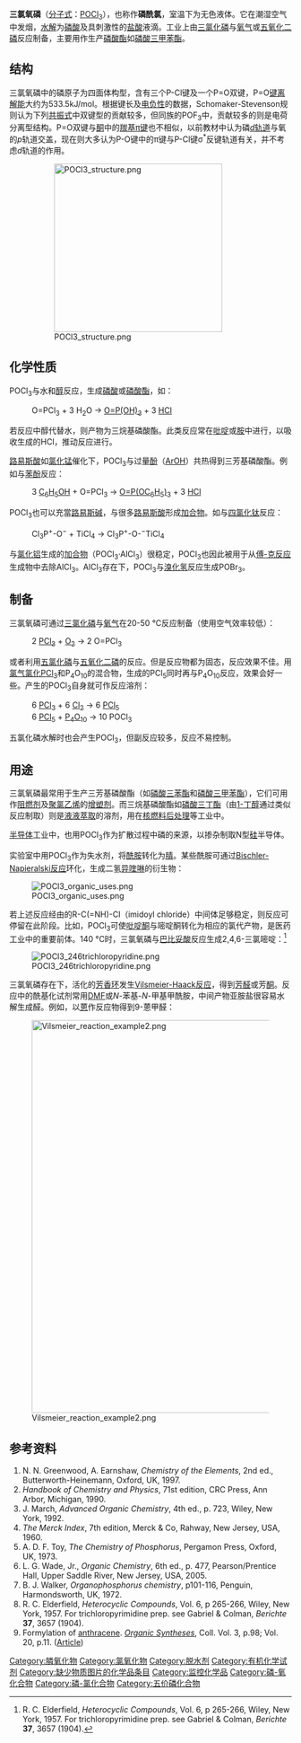 {{Chembox
|   Name = 三氯氧磷
|   ImageFile = Phosphorus oxytrichloride.PNG
|   ImageSize = 150px 
|   ImageName = 三氯氧磷 结构式
|   ImageFile1 = Phosphoryl-chloride-3D-vdW.png
|   ImageSize1 = 150px
|   ImageName1 = 三氯氧磷 空间填充模型
|   IUPACName = Phosphoryl chloride 或<br />Phosphorus oxide trichloride
|   OtherNames = 磷酰氯、氧氯化磷、氯氧化磷、三氯化氧化磷
|Section1={{Chembox Identifiers
| ChemSpiderID_Ref = {{chemspidercite|correct|chemspider}}
| ChemSpiderID = 23198
| PubChem = 24813
| InChI = 1/Cl3OP/c1-5(2,3)4
| InChIKey = XHXFXVLFKHQFAL-UHFFFAOYAS
| ChEBI_Ref = {{ebicite|correct|EBI}}
| ChEBI = 30336
| SMILES = O=P(Cl)(Cl)Cl
| StdInChI_Ref = {{stdinchicite|correct|chemspider}}
| StdInChI = 1S/Cl3OP/c1-5(2,3)4
| StdInChIKey_Ref = {{stdinchicite|correct|chemspider}}
| StdInChIKey = XHXFXVLFKHQFAL-UHFFFAOYSA-N
| CASNo = 10025-87-3
| CASNo_Ref = {{cascite|correct|CAS}}
| UNII_Ref = {{fdacite|changed|FDA}}
| UNII = 9XM78OL22K
| RTECS = TH4897000
| UNNumber = 1810
| EINECS = 233-046-7
  }}
|Section2 = {{Chembox Properties
|   Formula = POCl<sub>3</sub>
|   MolarMass = 153.33 
|   Appearance = 无色澄清液体<br />潮湿空气中发烟
|   Density = 1.645 g/mL（液）
|   Solubility = 反应
|   MeltingPt = 1.25 °C (274.4 K)
|   BoilingPt = 105.8 °C (379.0 K)
|   Viscosity = <!-- Liquids only, omit if data unavailable. You may use [[Pascal-second|Pa.s]] if you prefer -->
  }}
| Section3 = {{Chembox Structure
|   MolShape = [[四面体|四面体]]
|   Dipole = 2.54 [[德拜|D]]
  }}
| Section7 = {{Chembox Hazards
|   MainHazards = 高度腐蚀性<br />催泪物质、有毒
|   RPhrases = {{R14}}, {{R22}}, {{R26}}, {{R29}}, {{R35}}, {{R48/23}}
|   SPhrases = {{S26}}, {{S45}}, {{S7/8}}
  }}
| Section8 = {{Chembox Related
|   OtherCpds = [[三氯硫磷|三氯硫磷]]、[[三溴氧磷|三溴氧磷]]<br />[[三氯化磷|三氯化磷]]、[[五氯化磷|五氯化磷]]
  }}
}}

'''三氯氧磷'''（[[分子式|分子式]]：[[磷|P]][[氧|O]][[氯|Cl]]<sub>3</sub>），也称作'''磷酰氯'''，室温下为无色液体。它在潮湿空气中发烟，[[水解|水解]]为[[磷酸|磷酸]]及具刺激性的[[盐酸|盐酸]]液滴。工业上由[[三氯化磷|三氯化磷]]与[[氧气|氧气]]或[[五氧化二磷|五氧化二磷]]反应制备，主要用作生产[[磷酸酯|磷酸酯]]如[[磷酸三甲苯酯|磷酸三甲苯酯]]。

== 结构 ==
三氯氧磷中的磷原子为四面体构型，含有三个P-Cl键及一个P=O双键，P=O[[键离解能|键离解能]]大约为533.5kJ/mol。根据键长及[[电负性|电负性]]的数据，Schomaker-Stevenson规则认为下列[[共振式|共振式]]中双键型的贡献较多，但同族的POF<sub>3</sub>中，贡献较多的则是电荷分离型结构。P=O双键与[[酮|酮]]中的[[羰基|羰基]][[π键|π键]]也不相似，以前教材中认为磷[[原子轨道|''d''轨道]]与氧的''p''轨道交盖，现在则大多认为P-O键中的π键与P-Cl键σ<sup>*</sup>反键轨道有关，并不考虑''d''轨道的作用。

:[[File:POCl3_structure.png|300px]]

== 化学性质 ==
POCl<sub>3</sub>与水和[[醇|醇]]反应，生成[[磷酸|磷酸]]或[[磷酸酯|磷酸酯]]，如：
:O=PCl<sub>3</sub>  +  3 H<sub>2</sub>O  →  [[磷酸|O=P(OH)<sub>3</sub>]]  +  3 [[氯化氢|HCl]]

若反应中醇代替水，则产物为三烷基磷酸酯。此类反应常在[[吡啶|吡啶]]或[[胺|胺]]中进行，以吸收生成的HCl，推动反应进行。

[[路易斯酸|路易斯酸]]如[[氯化锰|氯化锰]]催化下，POCl<sub>3</sub>与过量[[酚|酚]]（[[芳基|Ar]]OH）共热得到三芳基磷酸酯。例如与[[苯酚|苯酚]]反应：
:3 [[苯酚|C<sub>6</sub>H<sub>5</sub>OH]]  +  O=PCl<sub>3</sub>  →  [[磷酸三苯酯|O=P(OC<sub>6</sub>H<sub>5</sub>)<sub>3</sub>]]  +  3 [[氯化氢|HCl]]

POCl<sub>3</sub>也可以充當[[路易斯碱|路易斯碱]]，与很多[[路易斯酸|路易斯酸]]形成[[加合物|加合物]]。如与[[四氯化钛|四氯化钛]]反应：
:Cl<sub>3</sub>P<sup>+</sup>-O<sup>−</sup>  +  TiCl<sub>4</sub>  →  Cl<sub>3</sub>P<sup>+</sup>-O-<sup>−</sup>TiCl<sub>4</sub>

与[[氯化铝|氯化铝]]生成的[[加合物|加合物]]（POCl<sub>3</sub>·AlCl<sub>3</sub>）很稳定，POCl<sub>3</sub>也因此被用于从[[傅-克反应|傅-克反应]]生成物中去除AlCl<sub>3</sub>。AlCl<sub>3</sub>存在下，POCl<sub>3</sub>与[[溴化氢|溴化氢]]反应生成POBr<sub>3</sub>。

== 制备 ==
三氯氧磷可通过[[三氯化磷|三氯化磷]]与[[氧气|氧气]]在20-50 °C反应制备（使用空气效率较低）：
:2 [[三氯化磷|PCl<sub>3</sub>]]  +  [[氧气|O<sub>2</sub>]]  →  2 O=PCl<sub>3</sub>

或者利用[[五氯化磷|五氯化磷]]与[[五氧化二磷|五氧化二磷]]的反应。但是反应物都为固态，反应效果不佳。用[[氯气|氯气]][[氯化|氯化]]PCl<sub>3</sub>和P<sub>4</sub>O<sub>10</sub>的混合物，生成的PCl<sub>5</sub>同时再与P<sub>4</sub>O<sub>10</sub>反应，效果会好一些。产生的POCl<sub>3</sub>自身就可作反应溶剂：
:6 [[三氯化磷|PCl<sub>3</sub>]]  +  6 [[氯气|Cl<sub>2</sub>]]  → 6 [[五氯化磷|PCl<sub>5</sub>]]
:6 [[五氯化磷|PCl<sub>5</sub>]]  +  [[五氧化二磷|P<sub>4</sub>O<sub>10</sub>]]  →  10 POCl<sub>3</sub>

五氯化磷水解时也会产生POCl<sub>3</sub>，但副反应较多，反应不易控制。

== 用途 ==
三氯氧磷最常用于生产三芳基磷酸酯（如[[磷酸三苯酯|磷酸三苯酯]]和[[磷酸三甲苯酯|磷酸三甲苯酯]]），它们可用作[[阻燃剂|阻燃剂]]及[[聚氯乙烯|聚氯乙烯]]的[[增塑剂|增塑剂]]。而三烷基磷酸酯如[[磷酸三丁酯|磷酸三丁酯]]（由[[1-丁醇|1-丁醇]]通过类似反应制取）则是[[液液萃取|液液萃取]]的溶剂，用在[[核燃料后处理|核燃料后处理]]等工业中。

[[半导体|半导体]]工业中，也用POCl<sub>3</sub>作为扩散过程中磷的来源，以掺杂制取N型[[硅|硅]]半导体。

实验室中用POCl<sub>3</sub>作为失水剂，将[[酰胺|酰胺]]转化为[[腈|腈]]。某些酰胺可通过[[Bischler-Napieralski反应|Bischler-Napieralski反应]]环化，生成二氢[[异喹啉|异喹啉]]的衍生物：

[[File:POCl3_organic_uses.png|center]]

若上述反应经由的R-C(=NH)-Cl（imidoyl chloride）中间体足够稳定，则反应可停留在此阶段。比如，POCl<sub>3</sub>可使[[吡啶酮|吡啶酮]]与嘧啶酮转化为相应的氯代产物，是医药工业中的重要前体。140 °C时，三氯氧磷与[[巴比妥酸|巴比妥酸]]反应生成2,4,6-三氯嘧啶：<ref>R. C. Elderfield, ''Heterocyclic Compounds'', Vol. 6, p 265-266, Wiley, New York, 1957. For trichloropyrimidine prep. see Gabriel & Colman, ''Berichte'' '''37''', 3657 (1904).</ref>

[[File:POCl3_246trichloropyridine.png|center]]

三氯氧磷存在下，活化的[[芳香环|芳香环]]发生[[Vilsmeier-Haack反应|Vilsmeier-Haack反应]]，得到[[芳基|芳]][[醛|醛]]或芳[[酮|酮]]。反应中的酰基化试剂常用[[二甲基甲酰胺|DMF]]或''N''-苯基-''N''-甲基甲酰胺，中间产物亚胺盐很容易水解生成醛。例如，以[[蒽|蒽]]作反应物得到9-蒽甲醛：

[[File:Vilsmeier_reaction_example2.png|700px]]

== 参考资料 ==
{{reflist}}<div class="references-small">
# N. N. Greenwood, A. Earnshaw, ''Chemistry of the Elements'', 2nd ed., Butterworth-Heinemann, Oxford, UK, 1997.
# ''Handbook of Chemistry and Physics'', 71st edition, CRC Press, Ann Arbor, Michigan, 1990.
# J. March, ''Advanced Organic Chemistry'', 4th ed., p. 723, Wiley, New York, 1992.
# ''The Merck Index'', 7th edition, Merck & Co, Rahway, New Jersey, USA, 1960.
# A. D. F. Toy, ''The Chemistry of Phosphorus'', Pergamon Press, Oxford, UK, 1973.
# L. G. Wade, Jr., ''Organic Chemistry'', 6th ed., p. 477, Pearson/Prentice Hall, Upper Saddle River, New Jersey, USA, 2005.
# B. J. Walker, ''Organophosphorus chemistry'', p101-116, Penguin, Harmondsworth, UK, 1972.
# R. C. Elderfield, ''Heterocyclic Compounds'', Vol. 6, p 265-266, Wiley, New York, 1957. For trichloropyrimidine prep. see Gabriel & Colman, ''Berichte'' '''37''', 3657 (1904).
# Formylation of [[蒽|anthracene]]. ''[[Organic_Syntheses|Organic Syntheses]]'', Coll. Vol. 3, p.98; Vol. 20, p.11. ([https://web.archive.org/web/20080316044258/http://www.orgsyn.org/orgsyn/prep.asp?prep=cv3p0098 Article])
</div>
{{无机磷化合物}} 
[[Category:膦氧化物|Category:膦氧化物]]
[[Category:氯氧化物|Category:氯氧化物]]
[[Category:脱水剂|Category:脱水剂]]
[[Category:有机化学试剂|Category:有机化学试剂]]
[[Category:缺少物质图片的化学品条目|Category:缺少物质图片的化学品条目]]
[[Category:监控化学品|Category:监控化学品]]
[[Category:磷-氧化合物|Category:磷-氧化合物]]
[[Category:磷-氯化合物|Category:磷-氯化合物]]
[[Category:五价磷化合物|Category:五价磷化合物]]